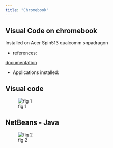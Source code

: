 ```yaml
---
title: "Chromebook"
---
```


## Visual Code on chromebook

Installed on Acer Spin513 qualcomm snpadragon


- references:

[documentation](https://code.visualstudio.com/blogs/2020/12/03/chromebook-get-started)

- Applications installed:

:::{.callout-note  collapse="false" }

## Visual code

![fig 1](images/chromebookVisualCode.PNG)

:::


:::{.callout-note  collapse="false" }

## NetBeans - Java

![fig 2](images/netbeans.PNG)

:::

